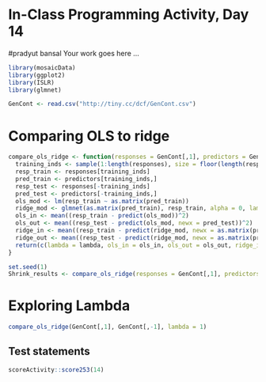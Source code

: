 # In-Class Programming Activity, Day 14
#pradyut bansal 
Your work goes here ...



```r
library(mosaicData)
library(ggplot2)
library(ISLR)
library(glmnet)
```

```r
GenCont <- read.csv("http://tiny.cc/dcf/GenCont.csv")
```

# Comparing OLS to ridge

```r
compare_ols_ridge <- function(responses = GenCont[,1], predictors = GenCont[, -1], lambda = 1){
  training_inds <- sample(1:length(responses), size = floor(length(responses)/2))
  resp_train <- responses[training_inds]
  pred_train <- predictors[training_inds,]
  resp_test <- responses[-training_inds]
  pred_test <- predictors[-training_inds,]
  ols_mod <- lm(resp_train ~ as.matrix(pred_train))
  ridge_mod <- glmnet(as.matrix(pred_train), resp_train, alpha = 0, lambda = lambda)
  ols_in <- mean((resp_train - predict(ols_mod))^2)
  ols_out <- mean((resp_test - predict(ols_mod, newx = pred_test))^2)
  ridge_in <- mean((resp_train - predict(ridge_mod, newx = as.matrix(pred_train)))^2)
  ridge_out <- mean((resp_test - predict(ridge_mod, newx = as.matrix(pred_test)))^2)
  return(c(lambda = lambda, ols_in = ols_in, ols_out = ols_out, ridge_in = ridge_in, ridge_out = ridge_out))
}

set.seed(1)
Shrink_results <- compare_ols_ridge(responses = GenCont[,1], predictors = GenCont[,-1], lambda = 1)
```

# Exploring Lambda

```r
compare_ols_ridge(GenCont[,1], GenCont[,-1], lambda = 1)
```

## Test statements

```r
scoreActivity::score253(14)
```